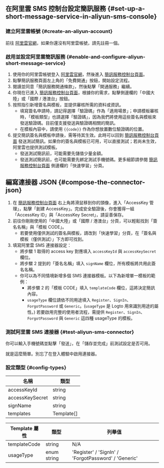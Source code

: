 ## 在阿里雲 SMS 控制台設定簡訊服務 \{#set-up-a-short-message-service-in-aliyun-sms-console}

### 建立阿里雲帳號 \{#create-an-aliyun-account}

前往 [阿里雲官網](https://cn.aliyun.com/)，如果你還沒有阿里雲帳號，請先註冊一個。

### 啟用並設定阿里雲簡訊服務 \{#enable-and-configure-aliyun-short-message-service}

1. 使用你的阿里雲帳號登入 [阿里雲官網](https://cn.aliyun.com/)，然後進入 [簡訊服務控制台頁面](https://www.aliyun.com/product/sms)。
2. 點擊簡訊服務頁面左上角的「免費開通」按鈕，開始設定流程。
3. 閱讀並同意「簡訊服務開通條款」，然後點擊「開通服務」繼續。
4. 你現在已進入 [簡訊服務控制台頁面](https://dysms.console.aliyun.com/overview)，根據你的需求，點擊側邊欄的「中國大陸」或「國際 / 港澳台」按鈕。
5. 按照指引新增簽名與模板，並提供審核所需的資料或資訊。
   - 填寫簽名申請時，請記得選擇「驗證碼」作為「適用場景」；申請模板審核時，「模板類型」也請選擇「驗證碼」，因為我們將使用這些簽名與模板來發送驗證碼。目前僅支援發送與驗證碼相關的簡訊。
   - 在模板內容中，請使用 `{{code}}` 作為你想放置數位驗證碼的位置。
6. 提交簡訊簽名與模板申請後，需等待其生效。此時可以回到 [簡訊服務控制台頁面](https://dysms.console.aliyun.com/overview) 發送測試簡訊。如果你的簽名與模板已可用，可以直接測試；若尚未生效，阿里雲也提供測試模板。
   - 發送測試簡訊前，可能需要先儲值少量金額。
   - 發送測試簡訊前，也可能需要先綁定測試手機號碼。更多細節請參閱 [簡訊服務控制台頁面](https://dysms.console.aliyun.com/overview) 側邊欄的「快速學習」分頁。

## 編寫連接器 JSON \{#compose-the-connector-json}

1. 在 [簡訊服務控制台頁面](https://dysms.console.aliyun.com/overview) 右上角將滑鼠移到你的頭像，進入「AccessKey 管理」，點擊「創建 AccessKey」。完成安全驗證後，你會獲得一組「AccessKey ID」與「AccessKey Secret」，請妥善保存。
2. 前往你剛剛使用的「中國大陸」或「國際 / 港澳台」分頁，可以輕鬆找到「簽名名稱」與「模板 CODE」。
   - 若要使用僅供測試的簽名與模板，請改到「快速學習」分頁，在「簽名與模板（僅供測試）」下方即可找到。
3. 填寫阿里雲 SMS 連接器設定：
   - 將步驟 1 取得的 access key 對應填入 `accessKeyId` 與 `accessKeySecret` 欄位。
   - 將步驟 2 提到的「簽名名稱」填入 `signName` 欄位，所有模板將共用此簽名名稱。
   - 你可以為不同情境新增多個 SMS 連接器模板。以下為新增單一模板的範例：
     - 將步驟 2 的「模板 CODE」填入 `templateCode` 欄位，這將決定簡訊內容。
     - `usageType` 欄位請依不同用途填入 `Register`、`SignIn`、`ForgotPassword` 或 `Generic`。(`usageType` 是 Logto 用來識別用途的屬性。) 若要啟用完整的使用者流程，需提供 `Register`、`SignIn`、`ForgotPassword` 與 `Generic` 這四種 usageType 的模板。

### 測試阿里雲 SMS 連接器 \{#test-aliyun-sms-connector}

你可以輸入手機號碼並點擊「發送」，在「儲存並完成」前測試設定是否可用。

就是這麼簡單。別忘了<MainSiteUrl href="/connectors/sms-connectors/#enable-phone-number-sign-up-or-sign-in">在登入體驗中啟用連接器</MainSiteUrl>。

### 設定類型 \{#config-types}

| 名稱            | 類型       |
| --------------- | ---------- |
| accessKeyId     | string     |
| accessKeySecret | string     |
| signName        | string     |
| templates       | Template[] |

| Template 屬性 | 類型        | 列舉值                                               |
| ------------- | ----------- | ---------------------------------------------------- |
| templateCode  | string      | N/A                                                  |
| usageType     | enum string | 'Register' / 'SignIn' / 'ForgotPassword' / 'Generic' |
